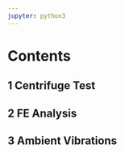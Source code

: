 ```yaml
---
jupyter: python3
---
```


# Contents {.unnumbered}

## 1 Centrifuge Test {.unnumbered}

## 2 FE Analysis {.unnumbered}

## 3 Ambient Vibrations {.unnumbered}
